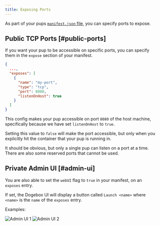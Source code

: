 ```yaml
---
title: Exposing Ports
---
```


As part of your pups [`manifest.json` file](/docs/pup/manifest), you can specify ports to expose.

## Public TCP Ports [#public-ports]

If you want your pup to be accessible on specific ports, you can specify them in the `expose` section of your manifest.

```json
{
  ...,
  "exposes": [
    {
      "name": "my-port",
      "type": "tcp",
      "port": 8080,
      "listenOnHost": true
    }
  ]
}
```

This config makes your pup accessible on port `8080` of the host machine, specifically because we have set `listenOnHost` to `true`.

Setting this value to `false` will make the port accessible, but only when you explicitly hit the container that your pup is running in.

<Callout type="warn">
It should be obvious, but only a single pup can listen on a port at a time. There are also some reserved ports that cannot be used.
</Callout>


## Private Admin UI [#admin-ui]

You are also able to set the `webUI` flag to `true` in your manifest, on an `exposes` entry.

If set, the Dogebox UI will display a button called `Launch <name>` where `<name>` is the `name` of the `exposes` entry.

Examples:

<div style={{ display: 'flex', justifyContent: 'space-between', gap: '10px' }}>
  <img src="/static/image/docs/pups/adminui1.png" alt="Admin UI 1" style={{ width: '50%' }} />
  <img src="/static/image/docs/pups/adminui2.png" alt="Admin UI 2" style={{ width: '50%' }} />
</div>
